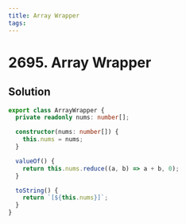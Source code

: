 ```yaml
---
title: Array Wrapper
tags:
---
```


# 2695. Array Wrapper

<Badges>
<LevelBadge level="easy" />

</Badges>

## Solution

```typescript filename="solution.ts" copy
export class ArrayWrapper {
  private readonly nums: number[];

  constructor(nums: number[]) {
    this.nums = nums;
  }

  valueOf() {
    return this.nums.reduce((a, b) => a + b, 0);
  }

  toString() {
    return `[${this.nums}]`;
  }
}
```

<ProblemLink
  codingSite="leetcode"
  href="https://leetcode.com/problems/array-wrapper"
  title="Array Wrapper"
/>
